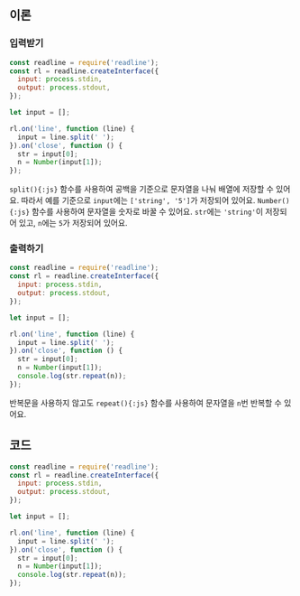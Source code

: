 ## 이론

### 입력받기

```js {9-13}
const readline = require('readline');
const rl = readline.createInterface({
  input: process.stdin,
  output: process.stdout,
});

let input = [];

rl.on('line', function (line) {
  input = line.split(' ');
}).on('close', function () {
  str = input[0];
  n = Number(input[1]);
});
```

`split(){:js}` 함수를 사용하여 공백을 기준으로 문자열을 나눠 배열에 저장할 수 있어요.
따라서 예를 기준으로 `input`에는 `['string', '5']`가 저장되어 있어요.
`Number(){:js}` 함수를 사용하여 문자열을 숫자로 바꿀 수 있어요.
`str`에는 `'string'`이 저장되어 있고, `n`에는 `5`가 저장되어 있어요.

### 출력하기

```js {14}
const readline = require('readline');
const rl = readline.createInterface({
  input: process.stdin,
  output: process.stdout,
});

let input = [];

rl.on('line', function (line) {
  input = line.split(' ');
}).on('close', function () {
  str = input[0];
  n = Number(input[1]);
  console.log(str.repeat(n));
});
```

반복문을 사용하지 않고도 `repeat(){:js}` 함수를 사용하여 문자열을 `n`번 반복할 수 있어요.

## 코드

```js
const readline = require('readline');
const rl = readline.createInterface({
  input: process.stdin,
  output: process.stdout,
});

let input = [];

rl.on('line', function (line) {
  input = line.split(' ');
}).on('close', function () {
  str = input[0];
  n = Number(input[1]);
  console.log(str.repeat(n));
});
```
